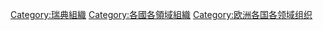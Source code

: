 [[Category:瑞典組織|Category:瑞典組織]]
[[Category:各國各領域組織|Category:各國各領域組織]]
[[Category:欧洲各国各领域组织|Category:欧洲各国各领域组织]]